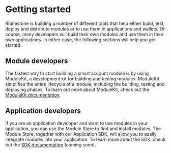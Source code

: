 # Getting started

Rhinestone is building a number of different tools that help either build, test, deploy and distribute modules or to use them in applications and wallets. Of course, many developers will build their own modules and use them in their own applications. In either case, the following sections will help you get started.

## Module developers

The fastest way to start building a smart account module is by using ModuleKit, a development kit for building and testing modules. ModuleKit simplifies the entire lifecycle of a module, including the building, testing and deploying phases. To learn out more about ModuleKit, check out the [ModuleKit documentation](../modulekit/).

## Application developers

If you are an application developer and want to use modules in your application, you can use the Module Store to find and install modules. The Module Store, together with our Application SDK, will allow you to easily integrate modules into your application. To learn more about the SDK, check out the [SDK documentation](../sdk/) (coming soon).
